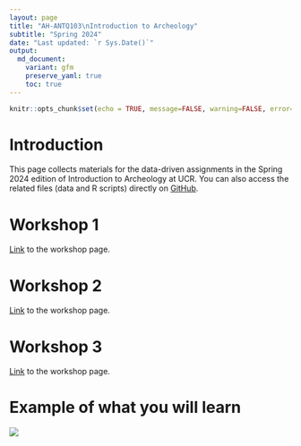```yaml
---
layout: page
title: "AH-ANTQ103\nIntroduction to Archeology"
subtitle: "Spring 2024"
date: "Last updated: `r Sys.Date()`"
output:
  md_document:
    variant: gfm
    preserve_yaml: true
    toc: true
---
```


```r
knitr::opts_chunk$set(echo = TRUE, message=FALSE, warning=FALSE, error=FALSE)
```

# Introduction

This page collects materials for the data-driven assignments in the Spring 2024 edition of Introduction to Archeology at UCR.
You can also access the related files (data and R scripts) directly on [GitHub](https://github.com/ucrdatacenter/projects/tree/main/AH-ANTQ103).

# Workshop 1

[Link](workshop1) to the workshop page.

# Workshop 2

[Link](workshop2) to the workshop page.

# Workshop 3

[Link](workshop3) to the workshop page.

# Example of what you will learn

![](AH-ANTQ103/workshop3_files/figure-gfm/plot_3-1.png)